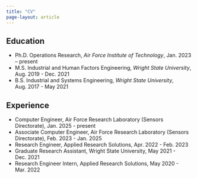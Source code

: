 ```yaml
---
title: "CV"
page-layout: article
---
```


<!-- You can either maintain a Markdown CV here **or** link a PDF. -->

<!-- - **PDF version:** [Download CV](/files/cv.pdf) -->

## Education
- Ph.D. Operations Research, *Air Force Institute of Technology*, Jan. 2023 – present
- M.S. Industrial and Human Factors Engineering, *Wright State University*, Aug. 2019 - Dec. 2021
- B.S. Industrial and Systems Engineering, *Wright State University*, Aug. 2017 - May 2021

## Experience
- Computer Engineer, Air Force Research Laboratory (Sensors Directorate), Jan. 2025 - present
- Associate Computer Engineer, Air Force Research Laboratory (Sensors Directorate), Feb. 2023 - Jan. 2025
- Research Engineer, Applied Research Solutions, Apr. 2022 - Feb. 2023
- Graduate Research Assistant, Wright State University, May 2021 - Dec. 2021
- Research Engineer Intern, Applied Research Solutions, May 2020 - Mar. 2022

<!-- ## Awards
- Example Award, 2024 -->